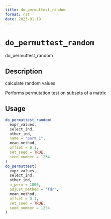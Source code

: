 ```yaml
--- 
title: do_permuttest_random 
format: rst 
date: 2023-01-19 
--- 
```

# `do_permuttest_random`

do_permuttest_random


## Description

calculate random values
 
 Performs permutation test on subsets of a matrix


## Usage

```r
do_permuttest_random(
  expr_values,
  select_ind,
  other_ind,
  name = "perm_1",
  mean_method,
  offset = 0.1,
  set_seed = TRUE,
  seed_number = 1234
)
do_permuttest(
  expr_values,
  select_ind,
  other_ind,
  n_perm = 1000,
  adjust_method = "fdr",
  mean_method,
  offset = 0.1,
  set_seed = TRUE,
  seed_number = 1234
)
```


